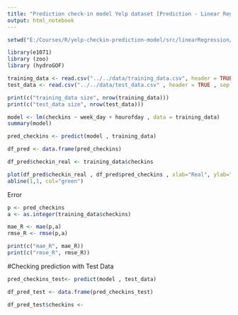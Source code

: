 ```yaml
---
title: "Prediction check-in model Yelp dataset [Prediction - Linear Regression]"
output: html_notebook
---
```


```r
setwd("E:/Courses/R/yelp-checkin-prediction-model/src/linearRegression/")
```

```r
library(e1071)
library (zoo)
library (hydroGOF)
```

```r
training_data <- read.csv("../../data/training_data.csv", header = TRUE , sep = ",")
test_data <- read.csv("../../data/test_data.csv" , header = TRUE , sep = ",")
```

```r
print(c("training_data size", nrow(training_data)))
print(c("test_data size", nrow(test_data)))
```

```r
model <- lm(checkins ~ week_day + hourofday , data = training_data)
summary(model)
```

```r
pred_checkins <- predict(model , training_data)
```

```r
df_pred <- data.frame(pred_checkins)
```

```r
df_pred$checkin_real <- training_data$checkins
```


```r
plot(df_pred$checkin_real , df_pred$pred_checkins , xlab="Real", ylab="Pred", col="Blue")
abline(1,1, col="green")
```

Error
```r
p <- pred_checkins
a <- as.integer(training_data$checkins)

mae_R <- mae(p,a)
rmse_R <- rmse(p,a)

print(c("mae_R", mae_R))
print(c("rmse_R", rmse_R))
```

#Checking prediction with Test Data
```r
pred_checkins_test<- predict(model , test_data)
```

```r
df_pred_test <- data.frame(pred_checkins_test)
```

```r
df_pred_test$checkins <-
```

